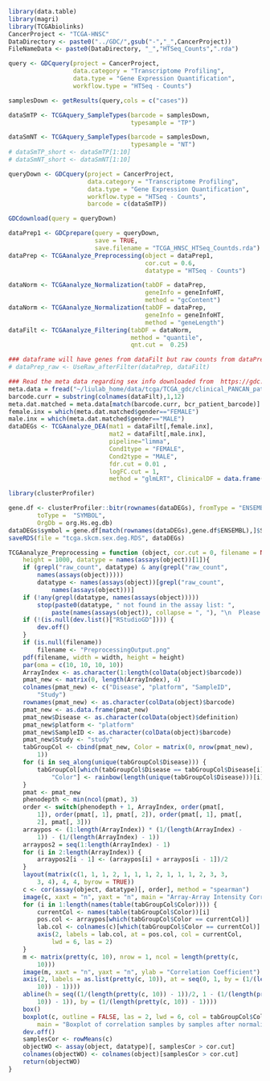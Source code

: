 
```r
library(data.table)
library(magri)
library(TCGAbiolinks)
CancerProject <- "TCGA-HNSC"
DataDirectory <- paste0("../GDC/",gsub("-","_",CancerProject))
FileNameData <- paste0(DataDirectory, "_","HTSeq_Counts",".rda")

query <- GDCquery(project = CancerProject,
                  data.category = "Transcriptome Profiling",
                  data.type = "Gene Expression Quantification", 
                  workflow.type = "HTSeq - Counts")

samplesDown <- getResults(query,cols = c("cases"))

dataSmTP <- TCGAquery_SampleTypes(barcode = samplesDown,
                                  typesample = "TP")

dataSmNT <- TCGAquery_SampleTypes(barcode = samplesDown,
                                  typesample = "NT")
# dataSmTP_short <- dataSmTP[1:10]
# dataSmNT_short <- dataSmNT[1:10]

queryDown <- GDCquery(project = CancerProject, 
                      data.category = "Transcriptome Profiling",
                      data.type = "Gene Expression Quantification", 
                      workflow.type = "HTSeq - Counts", 
                      barcode = c(dataSmTP))

GDCdownload(query = queryDown)

dataPrep1 <- GDCprepare(query = queryDown, 
                        save = TRUE, 
                        save.filename = "TCGA_HNSC_HTSeq_Countds.rda")
dataPrep <- TCGAanalyze_Preprocessing(object = dataPrep1, 
                                      cor.cut = 0.6,
                                      datatype = "HTSeq - Counts")

dataNorm <- TCGAanalyze_Normalization(tabDF = dataPrep,
                                      geneInfo = geneInfoHT,
                                      method = "gcContent")
dataNorm <- TCGAanalyze_Normalization(tabDF = dataPrep,
                                      geneInfo = geneInfoHT,
                                      method = "geneLength")
dataFilt <- TCGAanalyze_Filtering(tabDF = dataNorm,
                                  method = "quantile", 
                                  qnt.cut =  0.25)

### dataframe will have genes from dataFilt but raw counts from dataPrep
# dataPrep_raw <- UseRaw_afterFilter(dataPrep, dataFilt)

### Read the meta data regarding sex info downloaded from  https://gdc.cancer.gov/about-data/publications/pancanatlas
meta.data = fread("~/liulab_home/data/tcga/TCGA_gdc/clinical_PANCAN_patient_with_followup.tsv")
barcode.curr = substring(colnames(dataFilt),1,12)
meta.dat.matched = meta.data[match(barcode.curr, bcr_patient_barcode)]
female.inx = which(meta.dat.matched$gender=="FEMALE")
male.inx = which(meta.dat.matched$gender=="MALE")
dataDEGs <- TCGAanalyze_DEA(mat1 = dataFilt[,female.inx],
                            mat2 = dataFilt[,male.inx],
                            pipeline="limma",
                            Cond1type = "FEMALE",
                            Cond2type = "MALE",
                            fdr.cut = 0.01 ,
                            logFC.cut = 1,
                            method = "glmLRT", ClinicalDF = data.frame())

library(clusterProfiler)

gene.df <- clusterProfiler::bitr(rownames(dataDEGs), fromType = "ENSEMBL",
        toType =  "SYMBOL",
        OrgDb = org.Hs.eg.db)
dataDEGs$symbol = gene.df[match(rownames(dataDEGs),gene.df$ENSEMBL),]$SYMBOL
saveRDS(file = "tcga.skcm.sex.deg.RDS", dataDEGs)

```

```r
TCGAanalyze_Preprocessing = function (object, cor.cut = 0, filename = NULL, width = 1000,
    height = 1000, datatype = names(assays(object))[1]){
    if (grepl("raw_count", datatype) & any(grepl("raw_count",
        names(assays(object)))))
        datatype <- names(assays(object))[grepl("raw_count",
            names(assays(object)))]
    if (!any(grepl(datatype, names(assays(object)))))
        stop(paste0(datatype, " not found in the assay list: ",
            paste(names(assays(object)), collapse = ", "), "\n  Please set the correct datatype argument."))
    if (!(is.null(dev.list()["RStudioGD"]))) {
        dev.off()
    }
    if (is.null(filename))
        filename <- "PreprocessingOutput.png"
    pdf(filename, width = width, height = height)
    par(oma = c(10, 10, 10, 10))
    ArrayIndex <- as.character(1:length(colData(object)$barcode))
    pmat_new <- matrix(0, length(ArrayIndex), 4)
    colnames(pmat_new) <- c("Disease", "platform", "SampleID",
        "Study")
    rownames(pmat_new) <- as.character(colData(object)$barcode)
    pmat_new <- as.data.frame(pmat_new)
    pmat_new$Disease <- as.character(colData(object)$definition)
    pmat_new$platform <- "platform"
    pmat_new$SampleID <- as.character(colData(object)$barcode)
    pmat_new$Study <- "study"
    tabGroupCol <- cbind(pmat_new, Color = matrix(0, nrow(pmat_new),
        1))
    for (i in seq_along(unique(tabGroupCol$Disease))) {
        tabGroupCol[which(tabGroupCol$Disease == tabGroupCol$Disease[i]),
            "Color"] <- rainbow(length(unique(tabGroupCol$Disease)))[i]
    }
    pmat <- pmat_new
    phenodepth <- min(ncol(pmat), 3)
    order <- switch(phenodepth + 1, ArrayIndex, order(pmat[,
        1]), order(pmat[, 1], pmat[, 2]), order(pmat[, 1], pmat[,
        2], pmat[, 3]))
    arraypos <- (1:length(ArrayIndex)) * (1/(length(ArrayIndex) -
        1)) - (1/(length(ArrayIndex) - 1))
    arraypos2 = seq(1:length(ArrayIndex) - 1)
    for (i in 2:length(ArrayIndex)) {
        arraypos2[i - 1] <- (arraypos[i] + arraypos[i - 1])/2
    }
    layout(matrix(c(1, 1, 1, 2, 1, 1, 1, 2, 1, 1, 1, 2, 3, 3,
        3, 4), 4, 4, byrow = TRUE))
    c <- cor(assay(object, datatype)[, order], method = "spearman")
    image(c, xaxt = "n", yaxt = "n", main = "Array-Array Intensity Correlation after RMA")
    for (i in 1:length(names(table(tabGroupCol$Color)))) {
        currentCol <- names(table(tabGroupCol$Color))[i]
        pos.col <- arraypos[which(tabGroupCol$Color == currentCol)]
        lab.col <- colnames(c)[which(tabGroupCol$Color == currentCol)]
        axis(2, labels = lab.col, at = pos.col, col = currentCol,
            lwd = 6, las = 2)
    }
    m <- matrix(pretty(c, 10), nrow = 1, ncol = length(pretty(c,
        10)))
    image(m, xaxt = "n", yaxt = "n", ylab = "Correlation Coefficient")
    axis(2, labels = as.list(pretty(c, 10)), at = seq(0, 1, by = (1/(length(pretty(c,
        10)) - 1))))
    abline(h = seq((1/(length(pretty(c, 10)) - 1))/2, 1 - (1/(length(pretty(c,
        10)) - 1)), by = (1/(length(pretty(c, 10)) - 1))))
    box()
    boxplot(c, outline = FALSE, las = 2, lwd = 6, col = tabGroupCol$Color,
        main = "Boxplot of correlation samples by samples after normalization")
    dev.off()
    samplesCor <- rowMeans(c)
    objectWO <- assay(object, datatype)[, samplesCor > cor.cut]
    colnames(objectWO) <- colnames(object)[samplesCor > cor.cut]
    return(objectWO)
}

```